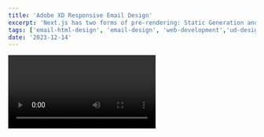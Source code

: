 ```yaml
---
title: 'Adobe XD Responsive Email Design'
excerpt: 'Next.js has two forms of pre-rendering: Static Generation and Server-side Rendering. The difference is in when it generates the HTML for a page.'
tags: ['email-html-design', 'email-design', 'web-development','ud-design','ux-design', 'adobe-xd']
date: '2023-12-14'
---
```


  <Video id="xTrihbTEXpM" />

Next.js has two forms of pre-rendering: **Static Generation** and **Server-side Rendering**. The difference is in **when** it generates the HTML for a page.

```ts
const sum = (num1: number, num2: number): number => {
  return num1 + num2;
};

console.log(sum(3, 9)); //12
```

- **Static Generation** is the pre-rendering method that generates the HTML at **build time**. The pre-rendered HTML is then _reused_ on each request.
- **Server-side Rendering** is the pre-rendering method that generates the HTML on **each request**.


Importantly, Next.js lets you **choose** which pre-rendering form to use for each page. You can create a "hybrid" Next.js app by using Static Generation for most pages and using Server-side Rendering for others.


